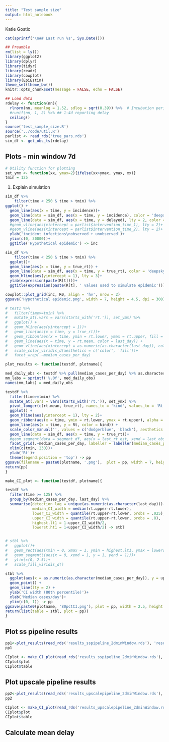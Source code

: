 ```yaml
---
title: "Test sample size"
output: html_notebook
---
```


Katie Gostic

```r
cat(sprintf('\n## Last run %s', Sys.Date()))
```
```r
## Preamble
rm(list = ls())
library(ggplot2)
library(dplyr)
library(tidyr)
library(readr)
library(cowplot)
library(EpiEstim)
theme_set(theme_bw())
knitr::opts_chunk$set(message = FALSE, echo = FALSE)

## Load data
rdelay <- function(nn){
  rlnorm(nn, meanlog = 1.52, sdlog = sqrt(0.39)) %>%  # Incubation period from table 2 of Linton et al.
  #runif(nn, 1, 2) %>% ## 1-4d reporting delay
  ceiling()
}
source('test_sample_size.R')
source('../code/util.R')
parlist <- read_rds('true_pars.rds')
sim_df <- get_obs_ts(rdelay)
```


## Plots - min window 7d

```r
# Utility function for plotting
set_ymx <- function(xx, ymax=2){ifelse(xx>ymax, ymax, xx)}
tmin = 125
```


1. Explain simulation

```r
sim_df %>%
    filter(time < 250 & time > tmin) %>%
ggplot() +
  geom_line(aes(x = time, y = incidence))+
  geom_line(data = sim_df, aes(x = time, y = incidence), color = 'deepskyblue')+
  geom_line(data = sim_df, aes(x = time, y = delayed), lty = 2, color = 'blue3')+
  #geom_vline(aes(xintercept = parlist$intervention_time_1), lty = 2)+ ## Dahsed line where Rt starts to decrease
  #geom_vline(aes(xintercept = parlist$intervention_time_2), lty = 2)+ ## Dahsed line where Rt starts to decrease
  ylab('incident infections\nobserved + unobserved')+
  ylim(c(0, 30000))+
  ggtitle('Hypothetical epidemic') -> inc

sim_df %>%
    filter(time < 250 & time > tmin) %>%
  ggplot()+
  geom_line(aes(x = time, y = true_rt)) +
  geom_line(data = sim_df, aes(x = time, y = true_rt), color = 'deepskyblue') +
  geom_hline(aes(yintercept = 1), lty = 3)+
  ylab(expression(paste(R[t])))+
  ggtitle(expression(paste(R[t], ' values used to simulate epidemic'))) -> R0

cowplot::plot_grid(inc, R0, align = 'hv', nrow = 2)
ggsave('Hypothetical epidemic.png', width = 7, height = 4.5, dpi = 300)
```


```r
# test1 %>%
#   filter(time>=tmin) %>%
#   mutate_at(.vars = vars(starts_with('rt.')), set_ymx) %>%
#   ggplot() +
#   geom_hline(aes(yintercept = 1))+
#   geom_line(aes(x = time, y = true_rt))+
#   geom_ribbon(aes(x = time, ymin = rt.lower, ymax = rt.upper, fill = last_day), alpha = .5)+
#   geom_line(aes(x = time, y = rt.mean, color = last_day)) +
#   geom_vline(aes(xintercept = as.numeric(as.character(last_day)), color = last_day))+
#   scale_color_viridis_d(aesthetics = c('color', 'fill'))+
#   facet_wrap(.~median_cases_per_day)
```

```r
plot_results <- function(testdf, plotname){

med_daily_obs <- testdf %>% pull(median_cases_per_day) %>% as.character %>% as.numeric %>% unique()
mm_labs = sprintf('%.0f', med_daily_obs)
names(mm_labs) = med_daily_obs

testdf %>%
  filter(time>=tmin) %>%
  mutate_at(.vars = vars(starts_with('rt.')), set_ymx) %>%
  pivot_longer(c(rt.mean, true_rt), names_to = 'kind', values_to = 'Rt') %>%
  ggplot() +
  geom_hline(aes(yintercept = 1), lty = 2)+
  geom_ribbon(aes(x = time, ymin = rt.lower, ymax = rt.upper), alpha = .5, fill = 'dodgerblue')+
  geom_line(aes(x = time, y = Rt, color = kind)) +
  scale_color_manual('', values = c('dodgerblue', 'black'), aesthetics = c('color', 'fill'), labels = c('estimate', 'actual'))+
  geom_line(data = sim_df, aes(x = time, y = true_rt))+
  #geom_segment(data = segment_df, aes(x = last_rt_est, xend = last_obs, y = yy, yend = yy, color = last_day))+
  facet_grid(.~median_cases_per_day, labeller = labeller(median_cases_per_day = mm_labs))+
  xlim(c(tmin, 230))+
  ylab('Rt')+
  theme(legend.position = 'top') -> pp
ggsave(filename = paste0(plotname, '.png'),  plot = pp, width = 7, height = 2.5, dpi = 300)
return(pp)
}
```


```r
make_CI_plot <- function(testdf, plotname){

testdf %>%
  filter(time >= 125) %>%
  group_by(median_cases_per_day, last_day) %>%
  summarise(detection_lag = unique(as.numeric(as.character(last_day)))-max(time),
            median_CI_width = median(rt.upper-rt.lower),
            lower_CI_width = quantile(rt.upper-rt.lower, probs = .025),
            upper_CI_width = quantile(rt.upper-rt.lower, probs = .8),
            highest.lt1 = 1-upper_CI_width/2,
            lowerst.ht1 = 1+upper_CI_width/2) -> stbl


# stbl %>%
#   ggplot()+
#   geom_rect(aes(xmin = 0, xmax = 1, ymin = highest.lt1, ymax = lowerst.ht1, fill = median_cases_per_day), alpha = .7)+
#   geom_segment((aes(x = 0, xend = 1, y = 1, yend = 1)))+
#   ylim(c(0, 2.5))+
#   scale_fill_viridis_d()

stbl %>%
  ggplot(aes(x = as.numeric(as.character(median_cases_per_day)), y = upper_CI_width)) +
  geom_point() +
  geom_line(lty = 2) +
  ylab('CI width (80th percentile)')+
  xlab('Median cases/day')+
  ylim(c(0, 1)) -> pp
ggsave(paste0(plotname, '80pctCI.png'), plot = pp, width = 2.5, height = 2.5, dpi = 300)
return(list(table = stbl, plot = pp))
}

```


## Plot ss pipeline results
```r
pp1<-plot_results(read_rds('results_sspipeline_2dminWindow.rds'), 'results_sspipeline_2dwindow')
pp1

CIplot <- make_CI_plot(read_rds('results_sspipeline_2dminWindow.rds'), 'CI_sspipeline_2dwindow')
CIplot$plot
CIplot$table
```

## Plot upscale pipeline results
```r
pp2<-plot_results(read_rds('results_upscalepipeline_2dminWindow.rds'), 'results_upscalepipeline_2dwindow')
pp2

CIplot <- make_CI_plot(read_rds('results_upscalepipeline_2dminWindow.rds'), 'CI_upscalepipeline_2dwindow')
CIplot$plot
CIplot$table
```


## Calculate mean delay 



